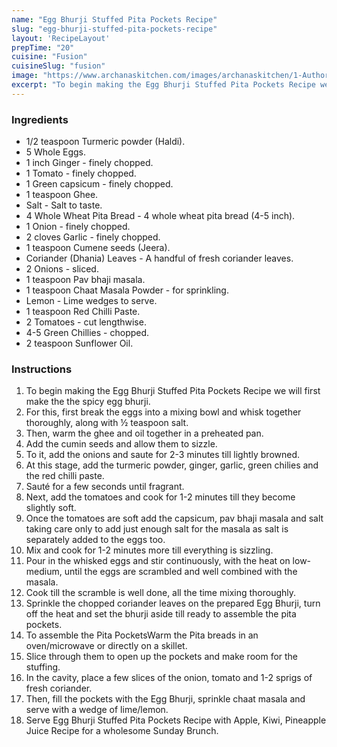 ---
name: "Egg Bhurji Stuffed Pita Pockets Recipe"
slug: "egg-bhurji-stuffed-pita-pockets-recipe"
layout: 'RecipeLayout'
prepTime: "20"
cuisine: "Fusion"
cuisineSlug: "fusion"
image: "https://www.archanaskitchen.com/images/archanaskitchen/1-Author/Madhuli_Ajay/Egg_Bhurji_stuffed_Pita.jpg"
excerpt: "To begin making the Egg Bhurji Stuffed Pita Pockets Recipe we will first make the the spicy egg bhurji"
---

### Ingredients

- 1/2 teaspoon Turmeric powder (Haldi).
- 5 Whole Eggs.
- 1 inch Ginger - finely chopped.
- 1 Tomato - finely chopped.
- 1 Green capsicum - finely chopped.
- 1 teaspoon Ghee.
- Salt - Salt to taste.
- 4 Whole Wheat Pita Bread - 4 whole wheat pita bread (4-5 inch).
- 1 Onion - finely chopped.
- 2 cloves Garlic - finely chopped.
- 1 teaspoon Cumene seeds (Jeera).
- Coriander (Dhania) Leaves - A handful of fresh coriander leaves.
- 2 Onions - sliced.
- 1 teaspoon Pav bhaji masala.
- 1 teaspoon Chaat Masala Powder - for sprinkling.
- Lemon - Lime wedges to serve.
- 1 teaspoon Red Chilli Paste.
- 2 Tomatoes - cut lengthwise.
- 4-5 Green Chillies - chopped.
- 2 teaspoon Sunflower Oil.

### Instructions

1. To begin making the Egg Bhurji Stuffed Pita Pockets Recipe we will first make the the spicy egg bhurji.
1. For this, first break the eggs into a mixing bowl and whisk together thoroughly, along with ½ teaspoon salt.
1. Then, warm the ghee and oil together in a preheated pan.
1. Add the cumin seeds and allow them to sizzle.
1. To it, add the onions and saute for 2-3 minutes till lightly browned.
1. At this stage, add the turmeric powder, ginger, garlic, green chilies and the red chilli paste.
1. Sauté for a few seconds until fragrant.
1. Next, add the tomatoes and cook for 1-2 minutes till they become slightly soft.
1. Once the tomatoes are soft add the capsicum, pav bhaji masala and salt taking care only to add just enough salt for the masala as salt is separately added to the eggs too.
1. Mix and cook for 1-2 minutes more till everything is sizzling.
1. Pour in the whisked eggs and stir continuously, with the heat on low-medium, until the eggs are scrambled and well combined with the masala.
1. Cook till the scramble is well done, all the time mixing thoroughly.
1. Sprinkle the chopped coriander leaves on the prepared Egg Bhurji, turn off the heat and set the bhurji aside till ready to assemble the pita pockets.
1. To assemble the Pita PocketsWarm the Pita breads in an oven/microwave or directly on a skillet.
1. Slice through them to open up the pockets and make room for the stuffing.
1. In the cavity, place a few slices of the onion, tomato and 1-2 sprigs of fresh coriander.
1. Then, fill the pockets with the Egg Bhurji, sprinkle chaat masala and serve with a wedge of lime/lemon.
1. Serve Egg Bhurji Stuffed Pita Pockets Recipe with Apple, Kiwi, Pineapple Juice Recipe for a wholesome Sunday Brunch.
